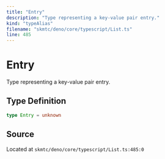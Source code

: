 ```yaml
---
title: "Entry"
description: "Type representing a key-value pair entry."
kind: "typeAlias"
filename: "skmtc/deno/core/typescript/List.ts"
line: 485
---
```


# Entry

Type representing a key-value pair entry.

## Type Definition

```typescript
type Entry = unknown
```

## Source

Located at `skmtc/deno/core/typescript/List.ts:485:0`
